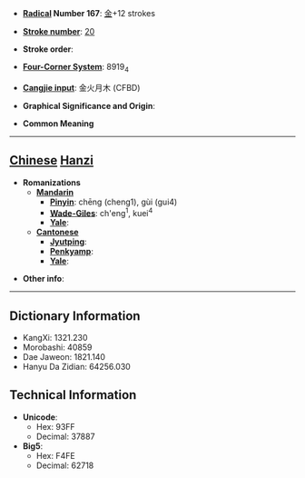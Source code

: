 * '''[[Wiktionary:Chinese radical index| Radical]] Number 167''': [[Wiktionary:Chinese radical index 金|金]]+12 strokes

* '''[[Wiktionary:Chinese total strokes index|Stroke number]]''': [[Wiktionary:Chinese total strokes index 20|20]]

* '''Stroke order''': 

* '''[[Wiktionary:Chinese four corner index|Four-Corner System]]''': 8919<sub>4</sub>

* '''[[Wiktionary:Chinese Cangjie index|Cangjie input]]''': 金火月木 (CFBD)

* '''Graphical Significance and Origin''': 

* '''Common Meaning'''

----

== [[Chinese]] [[Hanzi]] ==

* '''Romanizations'''
** '''[[Mandarin]]'''
*** '''[[Pinyin]]''': chēng (cheng1), gùi (gui4)
*** '''[[Wade-Giles]]''': ch'eng<sup>1</sup>, kuei<sup>4</sup>
*** '''[[Yale]]''': 
** '''[[Cantonese]]'''
*** '''[[Jyutping]]''':
*** '''[[Penkyamp]]''': 
*** '''[[Yale]]''': 

* '''Other info''': 

----

== Dictionary Information ==

* KangXi: 1321.230
* Morobashi: 40859
* Dae Jaweon: 1821.140
* Hanyu Da Zidian: 64256.030

== Technical Information ==

* '''Unicode''':
** Hex: 93FF
** Decimal: 37887
* '''Big5''':
** Hex: F4FE
** Decimal: 62718